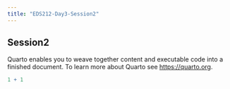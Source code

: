 ```yaml
---
title: "EDS212-Day3-Session2"
---
```


## Session2

Quarto enables you to weave together content and executable code into a finished document. To learn more about Quarto see <https://quarto.org>.

```r
1 + 1
```
